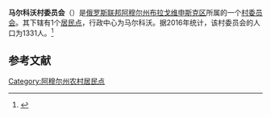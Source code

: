 {{Infobox Settlement
| official_name = 马尔科沃村委员会
| native_name = Марковский сельсовет
| settlement_type = [[村委员会|村委员会]]
| subdivision_type = [[国家|国家]]
| subdivision_type1 = [[俄罗斯行政区划|州]]
| subdivision_type2 = [[区_(苏联)|区]]
| subdivision_name = {{RUS}}
| subdivision_name1 = [[阿穆尔州|阿穆尔州]]
| subdivision_name2 = [[布拉戈维申斯克区_(阿穆尔州)|布拉戈维申斯克区]]
| seat_type = 行政中心
| seat = 马尔科沃
| population_as_of=2016
| population_footnotes = <ref name=amurstat />
| population_total = 1331
| coordinates_display = inline,title
| latd = 50 | latm = 32 | lats = 41 | latNS = N
| longd = 127 | longm = 22 | longs = 19 | longEW = E
| timezone = [[雅库茨克时间|MSK+6]]
| utc_offset = +9
| blank_name = [[俄罗斯市政土地区划代码|OKTMO编码]]
| blank_info = [http://classif.spb.ru/classificators/view/tma.php?st=A&kr=1&kod=10611416 10611416]
}}
'''马尔科沃村委员会'''（{{lang-ru|Марковский сельсовет}}）是[[俄罗斯联邦|俄罗斯联邦]][[阿穆尔州|阿穆尔州]][[布拉戈维申斯克区_(阿穆尔州)|布拉戈维申斯克区]]所属的一个[[村委员会|村委员会]]。其下辖有1个[[居民点|居民点]]，行政中心为马尔科沃。据2016年统计，该村委员会的人口为1331人。<ref name=amurstat>{{cite web | url = http://amurstat.gks.ru/wps/wcm/connect/rosstat_ts/amurstat/resources/d600c10043769f3eb9effbdd898fc419/07_1_4.htm | title = Оценка численности населения по городским округам, муниципальным районам, городским и сельским поселениям Амурской области на 1 января 2016 года | language = ru | accessdate = 2016-04-21 | archiveurl = https://www.webcitation.org/6gvsqa6qi?url=http://amurstat.gks.ru/wps/wcm/connect/rosstat_ts/amurstat/resources/d600c10043769f3eb9effbdd898fc419/07_1_4.htm | archivedate = 2016-04-21 | deadurl = yes }}</ref>

== 参考文献 ==
{{reflist}}

{{Russia-stub}}

[[Category:阿穆尔州农村居民点|Category:阿穆尔州农村居民点]]